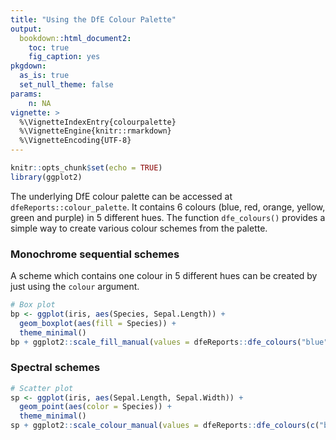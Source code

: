 ```yaml
---
title: "Using the DfE Colour Palette"
output:
  bookdown::html_document2:
    toc: true
    fig_caption: yes
pkgdown:
  as_is: true
  set_null_theme: false
params:
    n: NA
vignette: >
  %\VignetteIndexEntry{colourpalette}
  %\VignetteEngine{knitr::rmarkdown}
  %\VignetteEncoding{UTF-8}
---
```


```r
knitr::opts_chunk$set(echo = TRUE)
library(ggplot2)
```

The underlying DfE colour palette can be accessed at `dfeReports::colour_palette`. It contains 6 colours (blue, red, orange, yellow, green and purple) in 5 different hues. The function `dfe_colours()` provides a simple way to create various colour schemes from the palette.

### Monochrome sequential schemes

A scheme which contains one colour in 5 different hues can be created by just using the `colour` argument.

```r

# Box plot
bp <- ggplot(iris, aes(Species, Sepal.Length)) + 
  geom_boxplot(aes(fill = Species)) +
  theme_minimal()
bp + ggplot2::scale_fill_manual(values = dfeReports::dfe_colours("blue"))

```

### Spectral schemes

```r

# Scatter plot
sp <- ggplot(iris, aes(Sepal.Length, Sepal.Width)) + 
  geom_point(aes(color = Species)) +
  theme_minimal()
sp + ggplot2::scale_colour_manual(values = dfeReports::dfe_colours(c("blue", "orange", "green"), intensity = 80))

```
